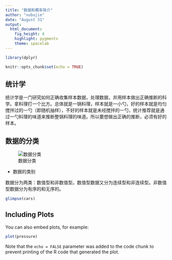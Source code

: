 ```yaml
---
title: "数据和概率简介"
author: "xubujie"
date: "August 31"
output: 
  html_document: 
    fig_height: 4
    highlight: pygments
    theme: spacelab
---
```

```r
library(dplyr)
```

```r
knitr::opts_chunk$set(echo = TRUE)
```
## 统计学
统计学是一门研究如何正确收集样本数据，处理数据，并用样本做出正确推断的科学。拿料理打一个比方。总体就是一锅料理，样本就是一小勺，好的样本就是均匀搅拌过的一勺（即随机抽样），不好的样本就是未经搅拌的一勺，统计推荐就是通过一勺料理的味道来推断整锅料理的味道。所以要想做出正确的推断，必须有好的样本。

## 数据的分类
![数据分类](data_type.png)

- 数据的类别

数据分为两类：数值型和非数值型。数值型数据又分为连续型和非连续型。非数值型数据分为有序的和无序的。



```r
glimpse(cars)
```

## Including Plots

You can also embed plots, for example:

```r
plot(pressure)
```

Note that the `echo = FALSE` parameter was added to the code chunk to prevent printing of the R code that generated the plot.
